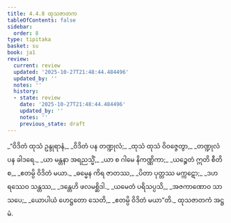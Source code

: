 ```yaml
---
title: 4.4.8 ထုသဇာတက
tableOfContents: false
sidebar:
  order: 8
type: tipitaka
basket: su
book: ja1
review:
  current: review
  updated: '2025-10-27T21:48:44.484496'
  updated_by: ''
  notes: ''
  history:
  - state: review
    date: '2025-10-27T21:48:44.484496'
    updated_by: ''
    notes: ''
    previous_state: draft
---
```



<ReviewStatus review={frontmatter.review} showDetails={true} />

<HypothesisAnnotation frontmatter={frontmatter} />

<DynamicBreadcrumb />

<Division number="149" book="ja1" e="ch" v="22" p="112">

<Paragraph number="1074" type="verses" book="ja1">
_“ဝိဒိတံ ထုသံ ဥန္ဒုရာနံ,_  
_ဝိဒိတံ ပန တဏ္ဍုလံ;_  
_ထုသံ ထုသံ ဝိဝဇ္ဇေတွာ,_  
_တဏ္ဍုလံ ပန ခါဒရေ._  

</Paragraph>

</Division>
<Division number="150" book="ja1" e="ch" v="22" p="112">

<Paragraph number="1075" type="verses" book="ja1">
_ယာ မန္တနာ အရညသ္မိံ,_  
_ယာ စ ဂါမေ နိကဏ္ဏိကာ;_  
_ယဉ္စေတံ ဣတိ စီတိ စ,_  
_ဧတမ္ပိ ဝိဒိတံ မယာ._  

</Paragraph>

</Division>
<Division number="151" book="ja1" e="ch" v="22" p="112">

<Paragraph number="1076" type="verses" book="ja1">
_ဓမ္မေန ကိရ ဇာတဿ,_  
_ပိတာ ပုတ္တဿ မက္ကဋော;_  
_ဒဟရဿေဝ သန္တဿ,_  
_ဒန္တေဟိ ဖလမစ္ဆိဒါ._  

</Paragraph>

</Division>
<Division number="152" book="ja1" e="ch" v="22" p="112">

<Paragraph number="1077" type="verses" book="ja1">
_ယမေတံ ပရိသပ္ပသိ,_  
_အဇကာဏောဝ သာသပေ;_  
_ယောပါယံ ဟေဋ္ဌတော သေတိ,_  
_ဧတမ္ပိ ဝိဒိတံ မယာ”တိ._  


</Paragraph>
</Division>

<Paragraph number="1078" type="center" book="ja1">
ထုသဇာတကံ အဋ္ဌမံ.
</Paragraph>